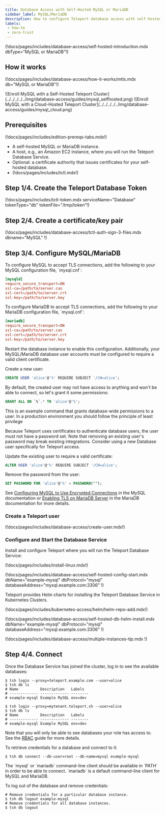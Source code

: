 ```yaml
---
title: Database Access with Self-Hosted MySQL or MariaDB
sidebar_label: MySQL/MariaDB
description: How to configure Teleport database access with self-hosted MySQL/MariaDB.
labels:
 - how-to
 - zero-trust
---
```


(!docs/pages/includes/database-access/self-hosted-introduction.mdx dbType="MySQL or MariaDB"!)

## How it works

(!docs/pages/includes/database-access/how-it-works/mtls.mdx db="MySQL or MariaDB"!)

<Tabs>
<TabItem scope={["oss", "enterprise"]} label="Self-Hosted">
![Enroll MySQL with a Self-Hosted Teleport Cluster](../../../../../img/database-access/guides/mysql_selfhosted.png)
</TabItem>
<TabItem scope={["cloud"]} label="Teleport Enterprise Cloud">
![Enroll MySQL with a Cloud-Hosted Teleport Cluster](../../../../../img/database-access/guides/mysql_cloud.png)
</TabItem>

</Tabs>

## Prerequisites

(!docs/pages/includes/edition-prereqs-tabs.mdx!)

- A self-hosted MySQL or MariaDB instance.
- A host, e.g., an Amazon EC2 instance, where you will run the Teleport Database
  Service.
- Optional: a certificate authority that issues certificates for
  your self-hosted database.
- (!docs/pages/includes/tctl.mdx!)

## Step 1/4. Create the Teleport Database Token

(!docs/pages/includes/tctl-token.mdx serviceName="Database" tokenType="db" tokenFile="/tmp/token"!)

## Step 2/4. Create a certificate/key pair

(!docs/pages/includes/database-access/tctl-auth-sign-3-files.mdx dbname="MySQL" !)

## Step 3/4. Configure MySQL/MariaDB

<Tabs>
<TabItem label="MySQL">
To configure MySQL to accept TLS connections, add the following to your
MySQL configuration file, `mysql.cnf`:

```conf
[mysqld]
require_secure_transport=ON
ssl-ca=/path/to/server.cas
ssl-cert=/path/to/server.crt
ssl-key=/path/to/server.key
```

</TabItem>
<TabItem label="MariaDB">
To configure MariaDB to accept TLS connections, add the following to your
MariaDB configuration file, `mysql.cnf`:

```conf
[mariadb]
require_secure_transport=ON
ssl-ca=/path/to/server.cas
ssl-cert=/path/to/server.crt
ssl-key=/path/to/server.key
```

</TabItem>
</Tabs>

Restart the database instance to enable this configuration. Additionally,
your MySQL/MariaDB database user accounts must be configured to require a
valid client certificate.

<Tabs>
<TabItem label="New User">
Create a new user:

```sql
CREATE USER 'alice'@'%' REQUIRE SUBJECT '/CN=alice';
```

By default, the created user may not have access to anything and won't be able
to connect, so let's grant it some permissions:

```sql
GRANT ALL ON `%`.* TO 'alice'@'%';
```

<Admonition type="warning">
This is an example command that grants database-wide permissions to a user.
In a production environment you should follow the principle of least privilege
</Admonition>
</TabItem>
<TabItem label="Existing User">

Because Teleport uses certificates to authenticate database users, the user must
not have a password set. Note that removing an existing user's password may break
existing integrations. Consider using a new Database user specifically for Teleport
access.

Update the existing user to require a valid certificate:

```sql
ALTER USER 'alice'@'%' REQUIRE SUBJECT '/CN=alice';
```

Remove the password from the user:

```sql
SET PASSWORD FOR 'alice'@'%' = PASSWORD("");
```

</TabItem>
</Tabs>

See
[Configuring MySQL to Use Encrypted Connections](https://dev.mysql.com/doc/refman/8.0/en/using-encrypted-connections.html)
in the MySQL documentation or
[Enabling TLS on MariaDB Server](https://mariadb.com/docs/security/encryption/in-transit/enable-tls-server/)
in the MariaDB documentation for more details.

### Create a Teleport user

(!docs/pages/includes/database-access/create-user.mdx!)

### Configure and Start the Database Service

Install and configure Teleport where you will run the Teleport Database Service:

<Tabs>
<TabItem label="Linux Server">

(!docs/pages/includes/install-linux.mdx!)

(!docs/pages/includes/database-access/self-hosted-config-start.mdx dbName="example-mysql" dbProtocol="mysql" databaseAddress="mysql.example.com:3306" !)

</TabItem>
<TabItem label="Kubernetes Cluster">
  Teleport provides Helm charts for installing the Teleport Database Service in Kubernetes Clusters.

  (!docs/pages/includes/kubernetes-access/helm/helm-repo-add.mdx!)

  (!docs/pages/includes/database-access/self-hosted-db-helm-install.mdx dbName="example-mysql" dbProtocol="mysql" databaseAddress="mysql.example.com:3306" !)
</TabItem>
</Tabs>

(!docs/pages/includes/database-access/multiple-instances-tip.mdx !)

## Step 4/4. Connect

Once the Database Service has joined the cluster, log in to see the available
databases:

<Tabs>
<TabItem scope={["oss", "enterprise"]} label="Self-Hosted">

```code
$ tsh login --proxy=teleport.example.com --user=alice
$ tsh db ls
# Name          Description   Labels
# ------------- ------------- --------
# example-mysql Example MySQL env=dev
```

</TabItem>
<TabItem scope={["cloud"]} label="Teleport Enterprise Cloud">

```code
$ tsh login --proxy=mytenant.teleport.sh --user=alice
$ tsh db ls
# Name          Description   Labels
# ------------- ------------- --------
# example-mysql Example MySQL env=dev
```

</TabItem>

</Tabs>

Note that you will only be able to see databases your role has access to. See
the [RBAC](../rbac.mdx) guide for more details.

To retrieve credentials for a database and connect to it:

```code
$ tsh db connect --db-user=root --db-name=mysql example-mysql
```

<Admonition type="note" title="Note">
  The `mysql` or `mariadb` command-line client should be available in `PATH` in order to be
  able to connect. `mariadb` is a default command-line client for MySQL and MariaDB.
</Admonition>

To log out of the database and remove credentials:

```code
# Remove credentials for a particular database instance.
$ tsh db logout example-mysql
# Remove credentials for all database instances.
$ tsh db logout
```

